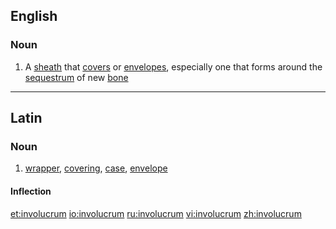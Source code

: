 ==English==

===Noun===
{{en-noun|involucra}}

# A [[sheath]] that [[cover]]s or [[envelope]]s, especially one that forms around the [[sequestrum]] of new [[bone]]

----
==Latin==

===Noun===
{{la-noun|involūcrum|involucri|involūcrī|n|second}}

# [[wrapper]], [[covering]], [[case]], [[envelope]]

====Inflection====
{{la-decl-2nd-N|involucr|involūcr}}

[[et:involucrum]]
[[io:involucrum]]
[[ru:involucrum]]
[[vi:involucrum]]
[[zh:involucrum]]